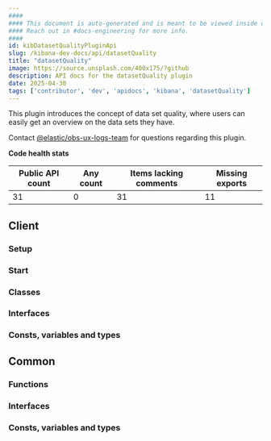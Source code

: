 ```yaml
---
####
#### This document is auto-generated and is meant to be viewed inside our experimental, new docs system.
#### Reach out in #docs-engineering for more info.
####
id: kibDatasetQualityPluginApi
slug: /kibana-dev-docs/api/datasetQuality
title: "datasetQuality"
image: https://source.unsplash.com/400x175/?github
description: API docs for the datasetQuality plugin
date: 2025-04-30
tags: ['contributor', 'dev', 'apidocs', 'kibana', 'datasetQuality']
---
```


This plugin introduces the concept of data set quality, where users can easily get an overview on the data sets they have.

Contact [@elastic/obs-ux-logs-team](https://github.com/orgs/elastic/teams/obs-ux-logs-team) for questions regarding this plugin.

**Code health stats**

| Public API count  | Any count | Items lacking comments | Missing exports |
|-------------------|-----------|------------------------|-----------------|
| 31 | 0 | 31 | 11 |

## Client

### Setup
<DocDefinitionList data={[datasetQualityObj.client.setup]}/>

### Start
<DocDefinitionList data={[datasetQualityObj.client.start]}/>

### Classes
<DocDefinitionList data={datasetQualityObj.client.classes}/>

### Interfaces
<DocDefinitionList data={datasetQualityObj.client.interfaces}/>

### Consts, variables and types
<DocDefinitionList data={datasetQualityObj.client.misc}/>

## Common

### Functions
<DocDefinitionList data={datasetQualityObj.common.functions}/>

### Interfaces
<DocDefinitionList data={datasetQualityObj.common.interfaces}/>

### Consts, variables and types
<DocDefinitionList data={datasetQualityObj.common.misc}/>


